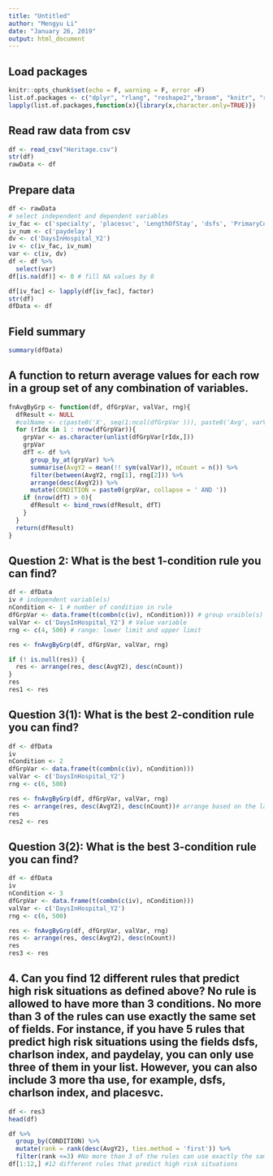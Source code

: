 ```yaml
---
title: "Untitled"
author: "Mengyu Li"
date: "January 26, 2019"
output: html_document
---
```


## Load packages
```r
knitr::opts_chunk$set(echo = F, warning = F, error =F)
list.of.packages <- c("dplyr", "rlang", "reshape2","broom", "knitr", "readxl", "tidyverse")
lapply(list.of.packages,function(x){library(x,character.only=TRUE)})
```


## Read raw data from csv
```r
df <- read_csv("Heritage.csv")
str(df)
rawData <- df
```
## Prepare data
```r
df <- rawData
# select independent and dependent variables
iv_fac <- c('specialty', 'placesvc', 'LengthOfStay', 'dsfs', 'PrimaryConditionGroup', 'CharlsonIndex','sex', 'AgeAtFirstClaim') 
iv_num <- c('paydelay')
dv <- c('DaysInHospital_Y2')
iv <- c(iv_fac, iv_num)
var <- c(iv, dv)
df <- df %>% 
  select(var)
df[is.na(df)] <- 0 # fill NA values by 0

df[iv_fac] <- lapply(df[iv_fac], factor)
str(df)
dfData <- df
```
## Field summary
```r
summary(dfData)
```

## A function to return average values for each row in a group set of any combination of variables.
```r

fnAvgByGrp <- function(df, dfGrpVar, valVar, rng){
  dfResult <- NULL
  #colName <- c(paste0('X', seq(1:ncol(dfGrpVar ))), paste0('Avg', varVal), 'Condition')
  for (rIdx in 1 : nrow(dfGrpVar)){
    grpVar <- as.character(unlist(dfGrpVar[rIdx,]))
    grpVar
    dfT <- df %>% 
      group_by_at(grpVar) %>%
      summarise(AvgY2 = mean(!! sym(valVar)), nCount = n()) %>% 
      filter(between(AvgY2, rng[1], rng[2])) %>% 
      arrange(desc(AvgY2)) %>% 
      mutate(CONDITION = paste0(grpVar, collapse = ' AND '))
    if (nrow(dfT) > 0){
      dfResult <- bind_rows(dfResult, dfT)
    }
  }
  return(dfResult)
}
```

## Question 2: What is the best 1-condition rule you can find?  
```r
df <- dfData
iv # independent variable(s)
nCondition <- 1 # number of condition in rule
dfGrpVar <- data.frame(t(combn(c(iv), nCondition))) # group vraible(s)
valVar <- c('DaysInHospital_Y2') # Value variable
rng <- c(4, 500) # range: lower limit and upper limit

res <- fnAvgByGrp(df, dfGrpVar, valVar, rng)

if (! is.null(res)) {
  res <- arrange(res, desc(AvgY2), desc(nCount))
}
res
res1 <- res
```

## Question 3(1): What is the best 2-condition rule you can find?  
```r
df <- dfData
iv
nCondition <- 2
dfGrpVar <- data.frame(t(combn(c(iv), nCondition)))
valVar <- c('DaysInHospital_Y2')
rng <- c(6, 500)

res <- fnAvgByGrp(df, dfGrpVar, valVar, rng)
res <- arrange(res, desc(AvgY2), desc(nCount))# arrange based on the largest AvgY2 & nCount
res
res2 <- res
```

## Question 3(2): What is the best 3-condition rule you can find?  
```r
df <- dfData
iv
nCondition <- 3
dfGrpVar <- data.frame(t(combn(c(iv), nCondition)))
valVar <- c('DaysInHospital_Y2')
rng <- c(6, 500)

res <- fnAvgByGrp(df, dfGrpVar, valVar, rng)
res <- arrange(res, desc(AvgY2), desc(nCount))
res
res3 <- res
```
## 4.	Can you find 12 different rules that predict high risk situations as defined above?  No rule is allowed to have more than 3 conditions.  No more than 3 of the rules can use exactly the same set of fields.  For instance, if you have 5 rules that predict high risk situations using the fields dsfs, charlson index, and paydelay, you can only use three of them in your list.  However, you can also include 3 more tha use, for example, dsfs, charlson index, and placesvc.  



```r
df <- res3
head(df)

df %>% 
  group_by(CONDITION) %>% 
  mutate(rank = rank(desc(AvgY2), ties.method = 'first')) %>% 
  filter(rank <=3) #No more than 3 of the rules can use exactly the same set of fields.  
df[1:12,] #12 different rules that predict high risk situations 
  

```


